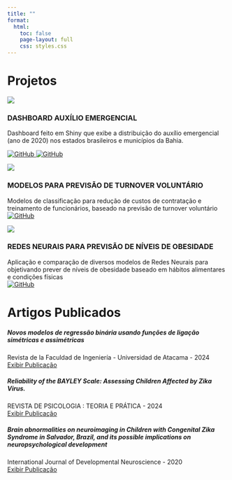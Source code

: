 ```yaml
---
title: ""
format:
  html:
    toc: false
    page-layout: full
    css: styles.css
---
```


<h1 class="page-title"> Projetos </h1>

::::::::: projects-grid
:::: project-card
![](img/auxilio.jpg){.project-thumb}

::: project-info
### DASHBOARD AUXÍLIO EMERGENCIAL

Dashboard feito em Shiny que exibe a distribuição do auxílio emergencial (ano de 2020) nos estados brasileiros e municípios da Bahia.

<a href="https://github.com/GeorgeSantos1/AuxilioEmergencial" target="_blank"> <img src="img/icons/github.png" alt="GitHub" class="github-icon"/> </a> <a href="https://georgeaas1.shinyapps.io/auxilioemergencial/" target="_blank"> <img src="img/icons/watching.png" alt="GitHub" class="github-icon"/> </a>
:::
::::

:::: project-card
![](img/turnover.jpg){.project-thumb}

::: project-info
### MODELOS PARA PREVISÃO DE TURNOVER VOLUNTÁRIO

Modelos de classificação para redução de custos de contratação e treinamento de funcionários, baseado na previsão de turnover voluntário\
<a href="https://github.com/GeorgeSantos1/Projetos/blob/main/Previs%C3%A3o%20de%20turnover%20volunt%C3%A1rio/turnover_voluntario.ipynb" target="_blank"> <img src="img/icons/github.png" alt="GitHub" class="github-icon"/> </a>
:::
::::

:::: project-card
![](img/obesidade.jpg){.project-thumb}

::: project-info
### REDES NEURAIS PARA PREVISÃO DE NÍVEIS DE OBESIDADE

Aplicação e comparação de diversos modelos de Redes Neurais para objetivando prever de níveis de obesidade baseado em hábitos alimentares e condições físicas\
<a href="https://github.com/GeorgeSantos1/Projetos/blob/main/N%C3%ADveis%20de%20obesidade%20com%20uso%20de%20ANN/Notebook_1.ipynb" target="_blank"> <img src="img/icons/github.png" alt="GitHub" class="github-icon"/> </a>
:::
::::
:::::::::

<h1 class="page-title"> Artigos Publicados </h1>

:::::: articles-grid
::: article-card
<h5 class="article-title">

Novos modelos de regressão binária usando funções de ligação simétricas e assimétricas

</h5>

Revista de la Faculdad de Ingeniería - Universidad de Atacama - 2024\
[Exibir Publicação](https://revistaingenieria.uda.cl/Publicaciones/380004.pdf){target="_blank"}
:::

::: article-card
<h5 class="article-title">

Reliability of the BAYLEY Scale: Assessing Children Affected by Zika Virus.

</h5>

REVISTA DE PSICOLOGIA : TEORIA E PRÁTICA - 2024\
[Exibir Publicação](https://doi.org/10.5935/1980-6906/ePTPPA14444.en){target="_blank"}
:::

::: article-card
<h5 class="article-title">

Brain abnormalities on neuroimaging in Children with Congenital Zika Syndrome in Salvador, Brazil, and its possible implications on neuropsychological development

</h5>

International Journal of Developmental Neuroscience - 2020\
[Exibir Publicação](http://dx.doi.org/10.1002/jdn.10016){target="_blank"}
:::
::::::
